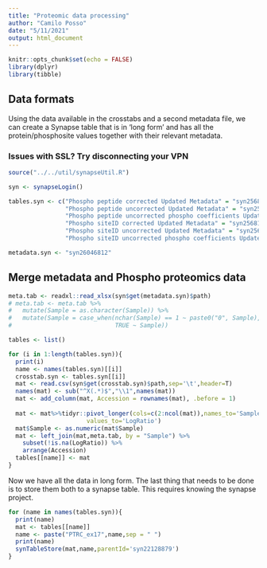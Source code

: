 ```yaml
---
title: "Proteomic data processing"
author: "Camilo Posso"
date: "5/11/2021"
output: html_document
---
```


```r
knitr::opts_chunk$set(echo = FALSE)
library(dplyr)
library(tibble)
```

## Data formats

Using the data available in the crosstabs and a second metadata file, we can create a Synapse table that is in 'long form' and has all the protein/phosphosite values together with their relevant metadata.

### Issues with SSL? Try disconnecting your VPN

```r
source("../../util/synapseUtil.R")

syn <- synapseLogin()

tables.syn <- c("Phospho peptide corrected Updated Metadata" = "syn25681780",
                "Phospho peptide uncorrected Updated Metadata" = "syn25681781",
                "Phospho peptide uncorrected phospho coefficients Updated Metadata" = "syn25681782",
                "Phospho siteID corrected Updated Metadata" = "syn25681783",
                "Phospho siteID uncorrected Updated Metadata" = "syn25681786",
                "Phospho siteID uncorrected phospho coefficients Updated Metadata" = "syn25681787")

metadata.syn <- "syn26046812"

```


## Merge metadata and Phospho proteomics data


```r
meta.tab <- readxl::read_xlsx(syn$get(metadata.syn)$path)
# meta.tab <- meta.tab %>%
#   mutate(Sample = as.character(Sample)) %>%
#   mutate(Sample = case_when(nchar(Sample) == 1 ~ paste0("0", Sample),
#                             TRUE ~ Sample))

tables <- list()

for (i in 1:length(tables.syn)){
  print(i)
  name <- names(tables.syn)[[i]]
  crosstab.syn <- tables.syn[[i]]
  mat <- read.csv(syn$get(crosstab.syn)$path,sep='\t',header=T)
  names(mat) <- sub("^X(.*)$","\\1",names(mat))
  mat <- add_column(mat, Accession = rownames(mat), .before = 1)
  
  mat <- mat%>%tidyr::pivot_longer(cols=c(2:ncol(mat)),names_to='Sample',
                      values_to='LogRatio')
  mat$Sample <- as.numeric(mat$Sample)
  mat <- left_join(mat,meta.tab, by = "Sample") %>% 
    subset(!is.na(LogRatio)) %>%
    arrange(Accession)
  tables[[name]] <- mat
}
```

Now we have all the data in long form.  The last thing that needs to be done is to store them both to a synapse table. This requires knowing the synapse project.

```r
for (name in names(tables.syn)){
  print(name)
  mat <- tables[[name]]
  name <- paste("PTRC_ex17",name,sep = " ")
  print(name)
  synTableStore(mat,name,parentId='syn22128879')
}
```

